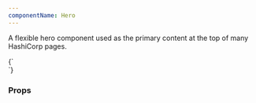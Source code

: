 ```yaml
---
componentName: Hero
---
```


A flexible hero component used as the primary content at the top of many HashiCorp pages.

<LiveComponent>
{`
  <section>
    <div>
      <Hero
        backgroundColor={'black'}
        appearance={'dark'}
        theme={'solutions'}
        eyebrow={'EYEBROW'}
        title={'Display copy'}
        description={'Body copy, pharetra pellentesque sed elementum risus accumsan et. Tristique tortor, morbi vivamus nibh mollis. Ultrices aliquet sit nibh consequat quam'}
        primaryCta={{
          title: "Primary CTA",
          href: "https://www.hashicorp.com",
        }}
        secondaryCta={{
          children: "Secondary CTA",
          href: "https://www.hashicorp.com",
        }}
        url={"https://hashicorp.wistia.com/medias/glovs5atuj"}
        smallImage={'https://www.datocms-assets.com/2885/1669837469-frame-1.svg'}
        mediumImage={'https://www.datocms-assets.com/2885/1669837472-frame-2.svg'}
        largeImage={'https://www.datocms-assets.com/2885/1669837475-frame-3.svg'}
      />
    </div>
  </section>
`}
</LiveComponent>

<UsageDetails packageJson={packageJson} />

### Props

<PropsTable props={componentProps} />
